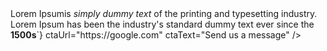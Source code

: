 
<Meta title="Components/Organisms/AcfBlock" component={AcfBlock} />

<Canvas>
  <Story name="Component">
    <AcfBlock
      title="Example Title Here"
      description={`<b>Lorem Ipsumis</b> <i>simply dummy text</i> of the printing and typesetting industry. Lorem Ipsum has been the industry's standard dummy text ever since the <b>1500s</b>`}
      ctaUrl="https://google.com"
      ctaText="Send us a message"
    />
  </Story>
</Canvas>
